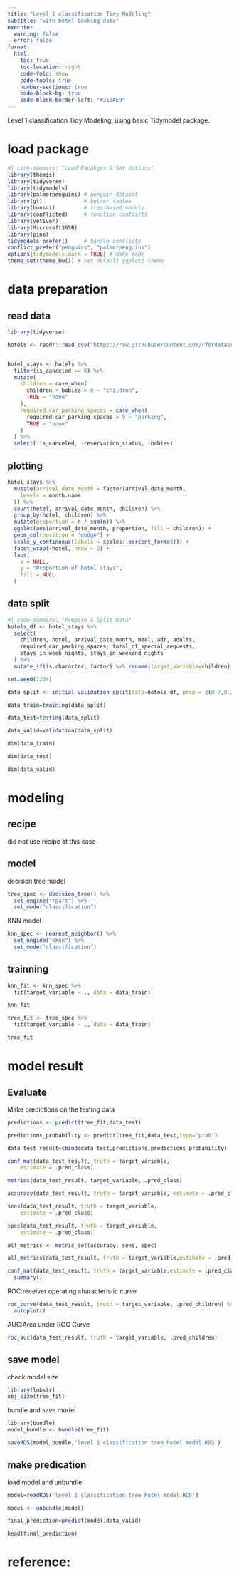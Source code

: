 ```yaml
---
title: "Level 1 classification Tidy Modeling"
subtitle: "with hotel booking data"
execute:
  warning: false
  error: false
format:
  html:
    toc: true
    toc-location: right
    code-fold: show
    code-tools: true
    number-sections: true
    code-block-bg: true
    code-block-border-left: "#31BAE9"
---
```


Level 1 classification Tidy Modeling: using basic Tidymodel package.

# load package

```r
#| code-summary: "Load Pacakges & Set Options"
library(themis)
library(tidyverse)      
library(tidymodels)     
library(palmerpenguins) # penguin dataset
library(gt)             # better tables
library(bonsai)         # tree-based models
library(conflicted)     # function conflicts
library(vetiver)
library(Microsoft365R)
library(pins)
tidymodels_prefer()     # handle conflicts
conflict_prefer("penguins", "palmerpenguins")
options(tidymodels.dark = TRUE) # dark mode
theme_set(theme_bw()) # set default ggplot2 theme
```

# data preparation

## read data

```r
library(tidyverse)

hotels <- readr::read_csv("https://raw.githubusercontent.com/rfordatascience/tidytuesday/master/data/2020/2020-02-11/hotels.csv")


hotel_stays <- hotels %>%
  filter(is_canceled == 0) %>%
  mutate(
    children = case_when(
      children + babies > 0 ~ "children",
      TRUE ~ "none"
    ),
    required_car_parking_spaces = case_when(
      required_car_parking_spaces > 0 ~ "parking",
      TRUE ~ "none"
    )
  ) %>%
  select(-is_canceled, -reservation_status, -babies)


```

## plotting

```r
hotel_stays %>%
  mutate(arrival_date_month = factor(arrival_date_month,
    levels = month.name
  )) %>%
  count(hotel, arrival_date_month, children) %>%
  group_by(hotel, children) %>%
  mutate(proportion = n / sum(n)) %>%
  ggplot(aes(arrival_date_month, proportion, fill = children)) +
  geom_col(position = "dodge") +
  scale_y_continuous(labels = scales::percent_format()) +
  facet_wrap(~hotel, nrow = 2) +
  labs(
    x = NULL,
    y = "Proportion of hotel stays",
    fill = NULL
  )
```

## data split

```r
#| code-summary: "Prepare & Split Data"
hotels_df <- hotel_stays %>%
  select(
    children, hotel, arrival_date_month, meal, adr, adults,
    required_car_parking_spaces, total_of_special_requests,
    stays_in_week_nights, stays_in_weekend_nights
  ) %>%
  mutate_if(is.character, factor) %>% rename(target_variable=children) %>% sample_n(10000)
```

```r

set.seed(1234)

data_split <- initial_validation_split(data=hotels_df, prop = c(0.7,0.2))

data_train=training(data_split)  

data_test=testing(data_split)  

data_valid=validation(data_split)

```

```r
dim(data_train)
```

```r
dim(data_test)
```

```r
dim(data_valid)
```

# modeling

## recipe

did not use recipe at this case

## model

decision tree model

```r
tree_spec <- decision_tree() %>%
  set_engine("rpart") %>%
  set_mode("classification")
```

KNN model

```r
knn_spec <- nearest_neighbor() %>%
  set_engine("kknn") %>%
  set_mode("classification")
```

## trainning

```r
knn_fit <- knn_spec %>%
  fit(target_variable ~ ., data = data_train)

knn_fit
```

```r
tree_fit <- tree_spec %>%
  fit(target_variable ~ ., data = data_train)

tree_fit
```

# model result

## Evaluate

Make predictions on the testing data

```r
predictions <- predict(tree_fit,data_test) 

predictions_probability <- predict(tree_fit,data_test,type="prob")

```

```r
data_test_result=cbind(data_test,predictions,predictions_probability) 
```

```r
conf_mat(data_test_result, truth = target_variable,
    estimate = .pred_class)
```

```r
metrics(data_test_result, target_variable, .pred_class)
```


```r
accuracy(data_test_result, truth = target_variable, estimate = .pred_class)
```

```r
sens(data_test_result, truth = target_variable,
    estimate = .pred_class)
```

```r
spec(data_test_result, truth = target_variable,
    estimate = .pred_class)
```

```r

all_metrics <- metric_set(accuracy, sens, spec)

all_metrics(data_test_result, truth = target_variable,estimate = .pred_class)
```

```r
conf_mat(data_test_result, truth = target_variable,estimate = .pred_class) %>% 
  summary()
```

ROC:receiver operating characteristic curve


```r
roc_curve(data_test_result, truth = target_variable, .pred_children) %>% 
  autoplot()
```

AUC:Area under ROC Curve
```r
roc_auc(data_test_result, truth = target_variable, .pred_children)
```


## save model

check model size

```r
library(lobstr)
obj_size(tree_fit)
```

bundle and save model

```r
library(bundle)
model_bundle <- bundle(tree_fit)
```

```r
saveRDS(model_bundle,'level 1 classification tree hotel model.RDS')
```

## make predication

load model and unbundle

```r
model=readRDS('level 1 classification tree hotel model.RDS')

model <- unbundle(model)
```

```r
final_prediction=predict(model,data_valid)

head(final_prediction)
```

# reference:
